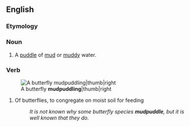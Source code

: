 ==English==

===Etymology===
{{compound|mud|puddle|lang=en}}

===Noun===
{{en-noun}}

# A [[puddle]] of [[mud]] or [[muddy]] water.

===Verb===
{{en-verb|mudpuddl}}
[[Image:Papilio crino Melagiri TN IMG 6325.jpg|A butterfly '''mudpuddling'''|thumb|right]]

# Of butterflies, to congregate on moist soil for feeding
#: ''It is not known why some butterfly species '''mudpuddle''', but it is well known that they do.''